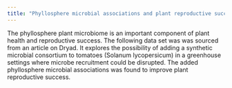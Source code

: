 ```yaml
---
title: "Phyllosphere microbial associations and plant reproductive success"
---
```


The phyllosphere plant microbiome is an important component of plant health and reproductive success. The following data set was was sourced from an article on Dryad. It explores the possibility of adding a synthetic microbial consortium to tomatoes (Solanum lycopersicum) in a greenhouse settings where microbe recruitment could be disrupted.
The added phyllosphere microbial associations was found to improve plant reproductive success.

